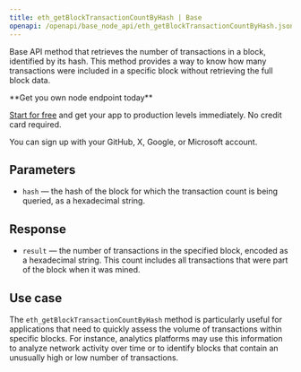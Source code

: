 ---
title: eth_getBlockTransactionCountByHash | Base
openapi: /openapi/base_node_api/eth_getBlockTransactionCountByHash.json POST /2fc1de7f08c0465f6a28e3c355e0cb14
---

Base API method that retrieves the number of transactions in a block, identified by its hash. This method provides a way to know how many transactions were included in a specific block without retrieving the full block data.

<Check>
**Get you own node endpoint today**

[Start for free](https://console.chainstack.com/) and get your app to production levels immediately. No credit card required.

You can sign up with your GitHub, X, Google, or Microsoft account.
</Check>


## Parameters

* `hash` — the hash of the block for which the transaction count is being queried, as a hexadecimal string.

## Response

* `result` — the number of transactions in the specified block, encoded as a hexadecimal string. This count includes all transactions that were part of the block when it was mined.

## Use case

The `eth_getBlockTransactionCountByHash` method is particularly useful for applications that need to quickly assess the volume of transactions within specific blocks. For instance, analytics platforms may use this information to analyze network activity over time or to identify blocks that contain an unusually high or low number of transactions.
